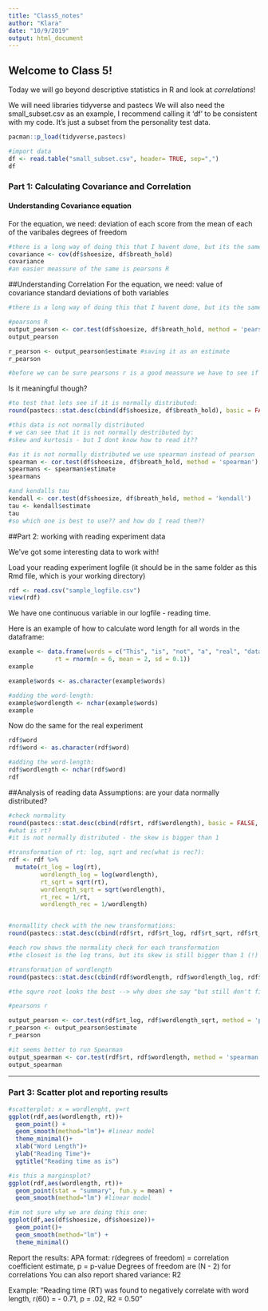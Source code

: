 ```yaml
---
title: "Class5_notes"
author: "Klara"
date: "10/9/2019"
output: html_document
---
```


## Welcome to Class 5!

Today we will go beyond descriptive statistics in R and look at *correlations*!

We will need libraries tidyverse and pastecs
We will also need the small_subset.csv as an example, I recommend calling it 'df' to be consistent with my code. It's just a subset from the personality test data.

```r

pacman::p_load(tidyverse,pastecs)

#import data
df <- read.table("small_subset.csv", header= TRUE, sep=",")
df

```


### Part 1: Calculating Covariance and Correlation
#### Understanding Covariance equation
For the equation, we need: deviation of each score from the mean of each of the varibales degrees of freedom

```r
#there is a long way of doing this that I havent done, but its the same as:
covariance <- cov(df$shoesize, df$breath_hold) 
covariance
#an easier meassure of the same is pearsons R
```

##Understanding Correlation
For the equation, we need: value of covariance standard deviations of both variables



```r
#there is a long way of doing this that I havent done, but its the same as:

#pearsons R
output_pearson <- cor.test(df$shoesize, df$breath_hold, method = 'pearson')
output_pearson

r_pearson <- output_pearson$estimate #saving it as an estimate
r_pearson

#before we can be sure pearsons r is a good meassure we have to see if the data is normally distributed
```

Is it meaningful though?

```r
#to test that lets see if it is normally distributed:
round(pastecs::stat.desc(cbind(df$shoesize, df$breath_hold), basic = FALSE, norm = TRUE), digits = 2) #not normally distributed at all

#this data is not normally distributed
# we can see that it is not normally destributed by: 
#skew and kurtosis - but I dont know how to read it??

```


```r
#as it is not normally distributed we use spearman instead of pearson
spearman <- cor.test(df$shoesize, df$breath_hold, method = 'spearman')
spearmans <- spearman$estimate
spearmans

#and kendalls tau
kendall <- cor.test(df$shoesize, df$breath_hold, method = 'kendall')
tau <- kendall$estimate
tau
#so which one is best to use?? and how do I read them??

```

##Part 2: working with reading experiment data

We’ve got some interesting data to work with!

Load your reading experiment logfile (it should be in the same folder as this Rmd file, which is your working directory)

```r

rdf <- read.csv("sample_logfile.csv")
view(rdf)

```

We have one continuous variable in our logfile - reading time.

Here is an example of how to calculate word length for all words in the dataframe:

```r
example <- data.frame(words = c("This", "is", "not", "a", "real", "dataframe"),
             rt = rnorm(n = 6, mean = 2, sd = 0.1))
example
```

```r
example$words <- as.character(example$words)

#adding the word-length:
example$wordlength <- nchar(example$words)
example

```

Now do the same for the real experiment

```r
rdf$word
rdf$word <- as.character(rdf$word)

#adding the word-length:
rdf$wordlength <- nchar(rdf$word)
rdf
```


##Analysis of reading data 
Assumptions: are your data normally distributed?

```r
#check normality
round(pastecs::stat.desc(cbind(rdf$rt, rdf$wordlength), basic = FALSE, norm = TRUE), digits = 2)
#what is rt?
#it is not normally distributed - the skew is bigger than 1

```


```r
#transformation of rt: log, sqrt and rec(what is rec?): 
rdf <- rdf %>% 
  mutate(rt_log = log(rt),
         wordlength_log = log(wordlength),
         rt_sqrt = sqrt(rt),
         wordlength_sqrt = sqrt(wordlength),
         rt_rec = 1/rt,
         wordlength_rec = 1/wordlength)


#normallity check with the new transformations:
round(pastecs::stat.desc(cbind(rdf$rt, rdf$rt_log, rdf$rt_sqrt, rdf$rt_rec), basic = FALSE, norm = TRUE), digits = 2)

#each row shows the normality check for each transformation 
#the closest is the log trans, but its skew is still bigger than 1 (!) so its just not normal i guess??

```



```r
#transformation of wordlength
round(pastecs::stat.desc(cbind(rdf$wordlength, rdf$wordlength_log, rdf$wordlength_sqrt, rdf$wordlength_rec), basic = FALSE, norm = TRUE), digits = 2)

#the squre root looks the best --> why does she say "but still don't fix the non-normality" --> skew and kurtosis is less than 1, so why is it not normal??

```

```r
#pearsons r

output_pearson <- cor.test(rdf$rt_log, rdf$wordlength_sqrt, method = 'pearson')
r_pearson <- output_pearson$estimate
r_pearson

#it seems better to run Spearman
output_spearman <- cor.test(rdf$rt, rdf$wordlength, method = 'spearman')
output_spearman
```


--- 

### Part 3: Scatter plot and reporting results

```r

#scatterplot: x = wordlenght, y=rt
ggplot(rdf,aes(wordlength, rt))+
  geom_point() +
  geom_smooth(method="lm")+ #linear model
  theme_minimal()+
  xlab("Word Length")+
  ylab("Reading Time")+
  ggtitle("Reading time as is")
```


```r
#is this a marginsplot?
ggplot(rdf,aes(wordlength, rt))+
  geom_point(stat = "summary", fun.y = mean) +
  geom_smooth(method="lm") #linear model
```


```r
#im not sure why we are doing this one:
ggplot(df,aes(df$shoesize, df$shoesize))+
  geom_point()+
  geom_smooth(method="lm") +
  theme_minimal()
```


Report the results: APA format: r(degrees of freedom) = correlation coefficient estimate, p = p-value Degrees of freedom are (N - 2) for correlations You can also report shared variance: R2

Example: “Reading time (RT) was found to negatively correlate with word length, r(60) = - 0.71, p = .02, R2 = 0.50”

